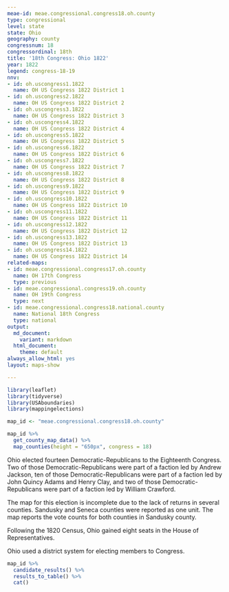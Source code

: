 ```yaml
---
meae-id: meae.congressional.congress18.oh.county
type: congressional
level: state
state: Ohio
geography: county
congressnum: 18
congressordinal: 18th
title: '18th Congress: Ohio 1822'
year: 1822
legend: congress-18-19
nnv:
- id: oh.uscongress1.1822
  name: OH US Congress 1822 District 1
- id: oh.uscongress2.1822
  name: OH US Congress 1822 District 2
- id: oh.uscongress3.1822
  name: OH US Congress 1822 District 3
- id: oh.uscongress4.1822
  name: OH US Congress 1822 District 4
- id: oh.uscongress5.1822
  name: OH US Congress 1822 District 5
- id: oh.uscongress6.1822
  name: OH US Congress 1822 District 6
- id: oh.uscongress7.1822
  name: OH US Congress 1822 District 7
- id: oh.uscongress8.1822
  name: OH US Congress 1822 District 8
- id: oh.uscongress9.1822
  name: OH US Congress 1822 District 9
- id: oh.uscongress10.1822
  name: OH US Congress 1822 District 10
- id: oh.uscongress11.1822
  name: OH US Congress 1822 District 11
- id: oh.uscongress12.1822
  name: OH US Congress 1822 District 12
- id: oh.uscongress13.1822
  name: OH US Congress 1822 District 13
- id: oh.uscongress14.1822
  name: OH US Congress 1822 District 14
related-maps:
- id: meae.congressional.congress17.oh.county
  name: OH 17th Congress
  type: previous
- id: meae.congressional.congress19.oh.county
  name: OH 19th Congress
  type: next
- id: meae.congressional.congress18.national.county
  name: National 18th Congress
  type: national
output:
  md_document:
    variant: markdown
  html_document:
    theme: default
always_allow_html: yes
layout: maps-show

---
```


```r
library(leaflet)
library(tidyverse)
library(USAboundaries)
library(mappingelections)

map_id <- "meae.congressional.congress18.oh.county"
```

<div class="map">

```r
map_id %>%
  get_county_map_data() %>%
  map_counties(height = "650px", congress = 18)
```

</div>

Ohio elected fourteen Democratic-Republicans to the Eighteenth Congress. Two of those Democratic-Republicans were part of a faction led by Andrew Jackson, ten of those Democratic-Republicans were part of a faction led by John Quincy Adams and Henry Clay, and two of those Democratic-Republicans were part of a faction led by William Crawford.

The map for this election is incomplete due to the lack of returns in several counties. Sandusky and Seneca counties were reported as one unit. The map reports the vote counts for both counties in Sandusky county.

Following the 1820 Census, Ohio gained eight seats in the House of Representatives.

Ohio used a district system for electing members to Congress.

<div class="results-table">

```r
map_id %>%
  candidate_results() %>%
  results_to_table() %>%
  cat()
```

</div>
